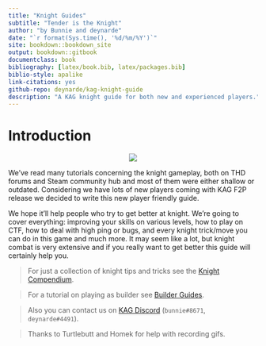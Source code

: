 ```yaml
--- 
title: "Knight Guides"
subtitle: "Tender is the Knight"
author: "by Bunnie and deynarde"
date: "`r format(Sys.time(), '%d/%m/%Y')`"
site: bookdown::bookdown_site
output: bookdown::gitbook
documentclass: book
bibliography: [latex/book.bib, latex/packages.bib]
biblio-style: apalike
link-citations: yes
github-repo: deynarde/kag-knight-guide
description: "A KAG knight guide for both new and experienced players."
---
```


# Introduction {-}

<p align="center">
  <img src="imgs/logo.png">
</p>

We’ve read many tutorials concerning the knight gameplay, both on THD forums and Steam community hub and most of them were either shallow or outdated. Considering we have lots of new players coming with KAG F2P release we decided to write this new player friendly guide.

We hope it'll help people who try to get better at knight. We’re going to cover everything: improving your skills on various levels, how to play on CTF, how to deal with high ping or bugs, and every knight trick/move you can do in this game and much more. It may seem like a lot, but knight combat is very extensive and if you really want to get better this guide will certainly help you.

> For just a collection of knight tips and tricks see the [Knight Compendium](https://deynarde.github.io/kag-knight-compendium/).

> For a tutorial on playing as builder see [Builder Guides](https://deynarde.github.io/kag-builder-guide/).

> Also you can contact us on [KAG Discord](https://discord.gg/kag) (`bunnie#8671`, `deynarde#4491`).

> Thanks to Turtlebutt and Homek for help with recording gifs.
